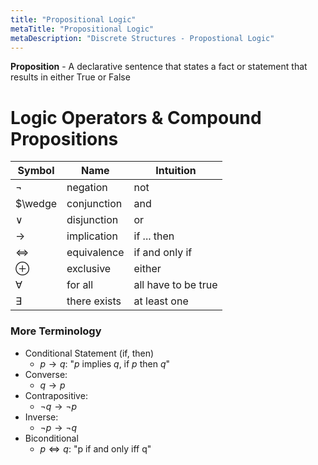 ```yaml
---
title: "Propositional Logic"
metaTitle: "Propositional Logic"
metaDescription: "Discrete Structures - Propostional Logic"
---
```


<link
  rel="stylesheet"
  href="https://cdn.jsdelivr.net/npm/katex@0.11.0/dist/katex.min.css"
  integrity="sha384-BdGj8xC2eZkQaxoQ8nSLefg4AV4/AwB3Fj+8SUSo7pnKP6Eoy18liIKTPn9oBYNG"
  crossOrigin="anonymous"
/>

**Proposition** - A declarative sentence that states a fact or statement that results in either True or False

# Logic Operators & Compound Propositions

| Symbol   | Name        | Intuition      |
|----------|-------------|----------------|
| $\neg$   | negation    | not            |
| $\wedge  | conjunction | and            |
| $\vee$   | disjunction | or             |
| $\to$    | implication | if ... then    |
| $\iff$   | equivalence | if and only if |
| $\oplus$ | exclusive   | either         |
| $\forall$ | for all    | all have to be true |
| $\exists$ | there exists | at least one |

### More Terminology

- Conditional Statement (if, then)
    - $p \to q$: "$p$ implies $q$, if $p$ then $q$"
- Converse:
    - $q \to p$
- Contrapositive:
    - $\neg q \to \neg p$
- Inverse:
    - $\neg p \to \neg q$
- Biconditional
    - $p \iff q$: "p if and only iff q"